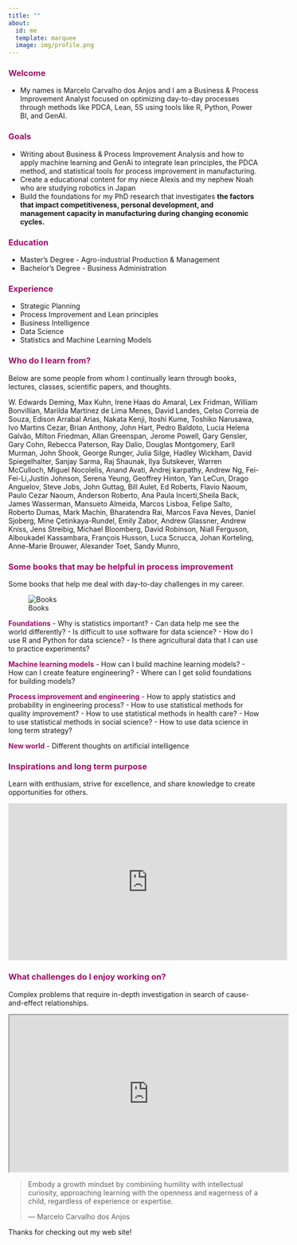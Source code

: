 ```yaml
---
title: ""
about:
  id: me
  template: marquee
  image: img/profile.png
---
```


::: {#me}
### [**Welcome**]{style="color: #9D0F6A ;"}

-   My names is Marcelo Carvalho dos Anjos and I am a Business & Process Improvement Analyst focused on optimizing day-to-day processes through methods like PDCA, Lean, 5S using tools like R, Python, Power BI, and GenAI. 

### [**Goals**]{style="color: #9D0F6A ;"}

-   Writing about Business & Process Improvement Analysis and how to apply machine learning and GenAi to integrate lean principles, the PDCA method, and statistical tools for process improvement in manufacturing.
-   Create a educational content for my niece Alexis and my nephew Noah who are studying robotics in Japan
-   Build the foundations for my PhD research that investigates **the factors that impact competitiveness, personal development, and management capacity in manufacturing during changing economic cycles.**

### [**Education**]{style="color: #9D0F6A ;"}

-   Master's Degree - Agro-industrial Production & Management
-   Bachelor's Degree - Business Administration


### [**Experience**]{style="color: #9D0F6A ;"}

-   Strategic Planning
-   Process Improvement and Lean principles
-   Business Intelligence
-   Data Science
-   Statistics and Machine Learning Models

### [**Who do I learn from?**]{style="color: #9D0F6A ;"}

Below are some people from whom I continually learn through books, lectures, classes, scientific papers, and thoughts.

W. Edwards Deming, Max Kuhn, Irene Haas do Amaral, Lex Fridman, William Bonvillian, Marilda Martinez de Lima Menes, David Landes, Celso Correia de Souza, Edison Arrabal Arias, Nakata Kenji, Itoshi Kume, Toshiko Narusawa, Ivo Martins Cezar, Brian Anthony, John Hart, Pedro Baldoto, Lucia Helena Galvão, Milton Friedman, Allan Greenspan, Jerome Powell, Gary Gensler, Gary Cohn, Rebecca Paterson, Ray Dalio, Douglas Montgomery, Earll Murman, John Shook, George Runger, Julia Silge, Hadley Wickham, David Spiegelhalter, Sanjay Sarma, Raj Shaunak, Ilya Sutskever, Warren McCulloch, Miguel Nocolelis, Anand Avati, Andrej karpathy, Andrew Ng, Fei-Fei-Li,Justin Johnson, Serena Yeung, Geoffrey Hinton, Yan LeCun, Drago Anguelov, Steve Jobs, John Guttag, Bill Aulet, Ed Roberts, Flavio Naoum, Paulo Cezar Naoum, Anderson Roberto, Ana Paula Incerti,Sheila Back, James Wasserman, Mansueto Almeida, Marcos Lisboa, Felipe Salto, Roberto Dumas, Mark Machin, Bharatendra Rai, Marcos Fava Neves, Daniel Sjoberg, Mine Çetinkaya-Rundel, Emily Zabor, Andrew Glassner, Andrew Kniss, Jens Streibig, Michael Bloomberg, David Robinson, Niall Ferguson, Alboukadel Kassambara, François Husson, Luca Scrucca, Johan Korteling, Anne-Marie Brouwer, Alexander Toet, Sandy Munro, 

### [**Some books that may be helpful in process improvement**]{style="color: #9D0F6A ;"}

Some books that help me deal with day-to-day challenges in my career.

![Books](img/books_ds.png)

[**Foundations**]{style="color:#9D0F6A;"}
-   Why is statistics important?
-   Can data help me see the world differently?
-   Is difficult to use software for data science?
-   How do I use R and Python for data science?
-   Is there agricultural data that I can use to practice experiments? 

[**Machine learning models**]{style="color:#9D0F6A;"}
-   How can I build machine learning models?
-   How can I create feature engineering?
-   Where can I get solid foundations for building models?

[**Process improvement and engineering**]{style="color:#9D0F6A;"} 
-   How to apply statistics and probability in engineering process?
-   How to use statistical methods for quality improvement?
-   How to use statistical methods in health care?
-   How to use statistical methods in social science?
-   How to use data science in long term strategy?

[**New world**]{style="color:#9D0F6A;"}
-   Different thoughts on artificial intelligence


### [**Inspirations and long term purpose**]{style="color: #9D0F6A ;"}

Learn with enthusiam, strive for excellence, and share knowledge to create opportunities for others.

<div class="video-wrap">

<center>
<iframe width="560" height="315" src="https://www.youtube.com/embed/twdg8415WH4?si=nrKzhvcBYseZcO9J" frameborder="0" allow="autoplay; encrypted-media" allowfullscreen></iframe>

</center>
</div>


### [**What challenges do I enjoy working on?**]{style="color: #9D0F6A ;"}

Complex problems that require in-depth investigation in search of cause-and-effect relationships.


<div class="video-wrap">
<center>

<iframe width="560" height="315" src="https://www.youtube.com/embed/_YwrI5SlS8Q?si=l5hkvvqPprCaa0NQ" rameborder="0" allow="autoplay; encrypted-media" allowfullscreen></iframe>

</center>
</div>
:::

> Embody a growth mindset by combiniing humility with intellectual curiosity, approaching learning with the openness and eagerness of a child, regardless of experience or expertise.
>
> — Marcelo Carvalho dos Anjos

Thanks for checking out my web site!
